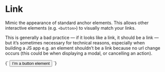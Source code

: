 
<Meta title="Atoms/Link" />

# Link

Mimic the appearance of standard anchor elements. This allows other interactive elements (e.g. `<button>`) to visually match your links.

This is generally a bad practice — if it looks like a link, it should be a link — but it’s sometimes necessary for technical reasons, especially when building a JS app e.g. an element shouldn’t be a link because no url change occurs (this could be when displaying a modal, or cancelling an action).

<Canvas>
  <Story name="Link">
    {`
      <button class="a-link" type="button">I’m a button element</button>
    `}
  </Story>
</Canvas>
